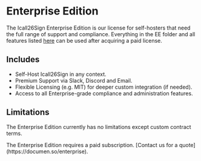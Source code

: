 
# Enterprise Edition

The Icall26Sign Enterprise Edition is our license for self-hosters that need the full range of support and compliance. Everything in the EE folder and all features listed [here](https://github.com/documenso/documenso/blob/main/packages/ee/FEATURES) can be used after acquiring a paid license.

## Includes

- Self-Host Icall26Sign in any context.
- Premium Support via Slack, Discord and Email.
- Flexible Licensing (e.g. MIT) for deeper custom integration (if needed).
- Access to all Enterprise-grade compliance and administration features.

## Limitations

The Enterprise Edition currently has no limitations except custom contract terms.

<Callout type="info">
  The Enterprise Edition requires a paid subscription. [Contact us for a
  quote](https://documen.so/enterprise).
</Callout>
